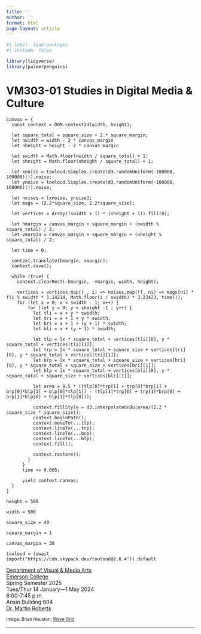 ```yaml
---
title: ''
author: ''
format: html
page-layout: article
---
```


```r
#| label: load-packages
#| include: false

library(tidyverse)
library(palmerpenguins)
```

# VM303-01 Studies in Digital Media & Culture

::: {layout="[[50, 50]]"}
```ojs
canvas = {
  const context = DOM.context2d(width, height);

  let square_total = square_size + 2 * square_margin;
  let nwidth = width - 2 * canvas_margin
  let nheight = height - 2 * canvas_margin
  
  let swidth = Math.floor(nwidth / square_total) + 1;
  let sheight = Math.floor(nheight / square_total) + 1;

  let xnoise = tooloud.Simplex.create(d3.randomUniform(-100000, 100000)()).noise;
  let ynoise = tooloud.Simplex.create(d3.randomUniform(-100000, 100000)()).noise;

  let noises = [xnoise, ynoise];
  let mags = [2.2*square_size, 2.2*square_size];
  
  let vertices = Array((swidth + 1) * (sheight + 1)).fill(0);

  let hmargin = canvas_margin + square_margin + (nwidth % square_total) / 2;
  let vmargin = canvas_margin + square_margin + (nheight % square_total) / 2;

  let time = 0;

  context.translate(hmargin, vmargin);
  context.save();

  while (true) {
    context.clearRect(-hmargin, -vmargin, width, height);
    
    vertices = vertices.map((_, i) => noises.map((f, ni) => mags[ni] * f(i % swidth * 1.14214, Math.floor(i / swidth) * 3.23423, time)));
    for (let x = 0; x < swidth - 1; x++) {  
        for (let y = 0; y < sheight -1 ; y++) {
          let tli = x + y * swidth;
          let tri = x + 1 + y * swidth;
          let bri = x + 1 + (y + 1) * swidth;
          let bli = x + (y + 1) * swidth;

          let tlp = [x * square_total + vertices[tli][0], y * square_total + vertices[tli][1]];
          let trp = [x * square_total + square_size + vertices[tri][0], y * square_total + vertices[tri][1]];
          let brp = [x * square_total + square_size + vertices[bri][0], y * square_total + square_size + vertices[bri][1]];
          let blp = [x * square_total + vertices[bli][0], y * square_total + square_size + vertices[bli][1]];

          let area = 0.5 * ((tlp[0]*trp[1] + trp[0]*brp[1] + brp[0]*blp[1] + blp[0]*tlp[1]) - (tlp[1]*trp[0] + trp[1]*brp[0] + brp[1]*blp[0] + blp[1]*tlp[0]));

          context.fillStyle = d3.interpolateGnBu(area/(2.2 * square_size * square_size));
          context.beginPath();
          context.moveTo(...tlp);
          context.lineTo(...trp);
          context.lineTo(...brp);
          context.lineTo(...blp);
          context.fill();
                  
          context.restore();
        }
      } 
      time += 0.005;
      
      yield context.canvas;
  } 
}

height = 500

width = 500

square_size = 40

square_margin = 1

canvas_margin = 30

tooloud = (await import("https://cdn.skypack.dev/tooloud@2.0.4")).default
```

[Department of Visual & Media Arts](https://emerson.edu/academics/academic-departments/visual-media-arts)\
[Emerson College](https://emerson.edu/)\
Spring Semester 2025\
Tues/Thur 14 January---1 May 2024\
6:00-7:45 p.m.\
Ansin Building 604\
[Dr. Martin Roberts](http://mroberts.emerson.build/)\
:::
<small>Image: Brian Houston, [Wave Grid](https://observablehq.com/@brian-houston/wave-grid)</small>

------------------------------------------------------------------------
